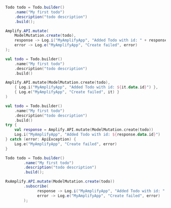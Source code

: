 <BlockSwitcher>
<Block name="Java">

```java
Todo todo = Todo.builder()
    .name("My first todo")
    .description("todo description")
    .build();

Amplify.API.mutate(
    ModelMutation.create(todo),
    response -> Log.i("MyAmplifyApp", "Added Todo with id: " + response.getData().getId()),
    error -> Log.e("MyAmplifyApp", "Create failed", error)
);
```

</Block>
<Block name="Kotlin - Callbacks">

```kotlin
val todo = Todo.builder()
    .name("My first todo")
    .description("todo description")
    .build()

Amplify.API.mutate(ModelMutation.create(todo),
    { Log.i("MyAmplifyApp", "Added Todo with id: ${it.data.id}") },
    { Log.e("MyAmplifyApp", "Create failed", it) }
)
```

</Block>
<Block name="Kotlin - Coroutines (Beta)">

```kotlin
val todo = Todo.builder()
    .name("My first todo")
    .description("todo description")
    .build()
try {
    val response = Amplify.API.mutate(ModelMutation.create(todo))
    Log.i("MyAmplifyApp", "Added Todo with id: ${response.data.id}")
} catch (error: ApiException) {
    Log.e("MyAmplifyApp", "Create failed", error)
}
```

</Block>
<Block name="RxJava">

```java
Todo todo = Todo.builder()
        .name("My first todo")
        .description("todo description")
        .build();

RxAmplify.API.mutate(ModelMutation.create(todo))
        .subscribe(
              response -> Log.i("MyAmplifyApp", "Added Todo with id: " + response.getData().getId()),
              error -> Log.e("MyAmplifyApp", "Create failed", error)
        );
```

</Block>
</BlockSwitcher>


